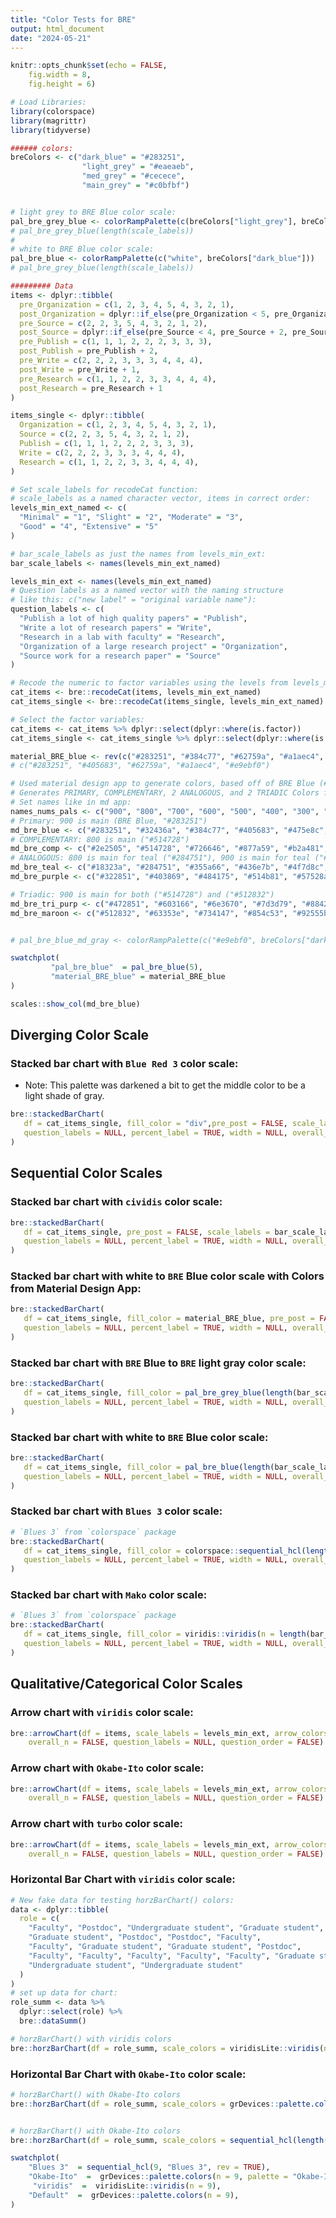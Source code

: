 ```yaml
---
title: "Color Tests for BRE"
output: html_document
date: "2024-05-21"
---
```


```r
knitr::opts_chunk$set(echo = FALSE, 
    fig.width = 8,
    fig.height = 6)

# Load Libraries:
library(colorspace)
library(magrittr)
library(tidyverse)

###### colors:
breColors <- c("dark_blue" = "#283251",
                "light_grey" = "#eaeaeb",
                "med_grey" = "#cecece",
                "main_grey" = "#c0bfbf")


# light grey to BRE Blue color scale:
pal_bre_grey_blue <- colorRampPalette(c(breColors["light_grey"], breColors["dark_blue"]))
# pal_bre_grey_blue(length(scale_labels))
# 
# white to BRE Blue color scale:
pal_bre_blue <- colorRampPalette(c("white", breColors["dark_blue"]))
# pal_bre_grey_blue(length(scale_labels))

######### Data
items <- dplyr::tibble(
  pre_Organization = c(1, 2, 3, 4, 5, 4, 3, 2, 1),
  post_Organization = dplyr::if_else(pre_Organization < 5, pre_Organization + 1, pre_Organization),
  pre_Source = c(2, 2, 3, 5, 4, 3, 2, 1, 2),
  post_Source = dplyr::if_else(pre_Source < 4, pre_Source + 2, pre_Source),
  pre_Publish = c(1, 1, 1, 2, 2, 2, 3, 3, 3),
  post_Publish = pre_Publish + 2,
  pre_Write = c(2, 2, 2, 3, 3, 3, 4, 4, 4),
  post_Write = pre_Write + 1,
  pre_Research = c(1, 1, 2, 2, 3, 3, 4, 4, 4),
  post_Research = pre_Research + 1
)

items_single <- dplyr::tibble(
  Organization = c(1, 2, 3, 4, 5, 4, 3, 2, 1),
  Source = c(2, 2, 3, 5, 4, 3, 2, 1, 2),
  Publish = c(1, 1, 1, 2, 2, 2, 3, 3, 3),
  Write = c(2, 2, 2, 3, 3, 3, 4, 4, 4),
  Research = c(1, 1, 2, 2, 3, 3, 4, 4, 4),
)

# Set scale_labels for recodeCat function:
# scale_labels as a named character vector, items in correct order:
levels_min_ext_named <- c(
  "Minimal" = "1", "Slight" = "2", "Moderate" = "3",
  "Good" = "4", "Extensive" = "5"
)

# bar_scale_labels as just the names from levels_min_ext:
bar_scale_labels <- names(levels_min_ext_named)

levels_min_ext <- names(levels_min_ext_named) 
# Question labels as a named vector with the naming structure
# like this: c("new label" = "original variable name"):
question_labels <- c(
  "Publish a lot of high quality papers" = "Publish",
  "Write a lot of research papers" = "Write",
  "Research in a lab with faculty" = "Research",
  "Organization of a large research project" = "Organization",
  "Source work for a research paper" = "Source"
)

# Recode the numeric to factor variables using the levels from levels_min_ext:
cat_items <- bre::recodeCat(items, levels_min_ext_named)
cat_items_single <- bre::recodeCat(items_single, levels_min_ext_named)

# Select the factor variables:
cat_items <- cat_items %>% dplyr::select(dplyr::where(is.factor))
cat_items_single <- cat_items_single %>% dplyr::select(dplyr::where(is.factor))
```


```r
material_BRE_blue <- rev(c("#283251", "#384c77", "#62759a", "#a1aec4", "#e9ebf0"))
# c("#283251", "#405683", "#62759a", "#a1aec4", "#e9ebf0")

# Used material design app to generate colors, based off of BRE Blue (#283251) as primary: https://m2.material.io/inline-tools/color/ 
# Generates PRIMARY, COMPLEMENTARY, 2 ANALOGOUS, and 2 TRIADIC Colors for the palette:
# Set names like in md app:
names_nums_pals <- c("900", "800", "700", "600", "500", "400", "300", "200", "100", "50")
# Primary: 900 is main (BRE Blue, "#283251")
md_bre_blue <- c("#283251", "#32436a", "#384c77", "#405683", "#475e8c", "#62759a", "#7e8eab", "#a1aec4", "#c5cedc", "#e9ebf0") %>% purrr::set_names(names_nums_pals)
# COMPLEMENTARY: 800 is main ("#514728")
md_bre_comp <- c("#2e2505", "#514728", "#726646", "#877a59", "#b2a481", "#d1c29e", "#f4e4bf", "#fff0cb", "#fff5cf", "#fffad4") %>% purrr::set_names(names_nums_pals)
# ANALOGOUS: 800 is main for teal ("#284751"), 900 is main for teal ("#322851")
md_bre_teal <- c("#18323a", "#284751", "#355a66", "#436e7b", "#4f7d8c", "#68909e", "#82a4b1", "#a3bfc9", "#c3dae0", "#e2f1f8") %>% purrr::set_names(names_nums_pals)
md_bre_purple <- c("#322851", "#403869", "#484175", "#514b81", "#57528a", "#6d6b9a", "#8586ab", "#a6a8c4", "#c9cadc", "#e9eaf0") %>% purrr::set_names(names_nums_pals)

# Triadic: 900 is main for both ("#514728") and ("#512832")
md_bre_tri_purp <- c("#472851", "#603166", "#6e3670", "#7d3d79", "#88427f", "#9a5791", "#ac72a4", "#c498be", "#dbc0d7", "#f0e6ee") %>% purrr::set_names(names_nums_pals)
md_bre_maroon <- c("#512832", "#63353e", "#734147", "#854c53", "#92555b", "#a56f73", "#b9898b", "#d2a9ac", "#ebcacb", "#ffe7e5") %>% purrr::set_names(names_nums_pals)


# pal_bre_blue_md_gray <- colorRampPalette(c("#e9ebf0", breColors["dark_blue"]))

swatchplot(
         "pal_bre_blue"  = pal_bre_blue(5),
         "material_BRE_blue" = material_BRE_blue
)

scales::show_col(md_bre_blue)
```

## Diverging Color Scale

### Stacked bar chart with `Blue Red 3` color scale:

- Note: This palette was darkened a bit to get the middle color to be a light shade of gray.

```r
bre::stackedBarChart(
   df = cat_items_single, fill_color = "div",pre_post = FALSE, scale_labels = bar_scale_labels,
   question_labels = NULL, percent_label = TRUE, width = NULL, overall_n = F
)
```

## Sequential Color Scales

### Stacked bar chart with `cividis` color scale:

```r
bre::stackedBarChart(
   df = cat_items_single, pre_post = FALSE, scale_labels = bar_scale_labels,
   question_labels = NULL, percent_label = TRUE, width = NULL, overall_n = F
)
```


### Stacked bar chart with white to `BRE` Blue color scale with Colors from Material Design App:

```r
bre::stackedBarChart(
   df = cat_items_single, fill_color = material_BRE_blue, pre_post = FALSE, scale_labels = bar_scale_labels,
   question_labels = NULL, percent_label = TRUE, width = NULL, overall_n = F
)
```

### Stacked bar chart with `BRE` Blue to `BRE` light gray color scale:

```r
bre::stackedBarChart(
   df = cat_items_single, fill_color = pal_bre_grey_blue(length(bar_scale_labels)), pre_post = FALSE, scale_labels = bar_scale_labels,
   question_labels = NULL, percent_label = TRUE, width = NULL, overall_n = F
)
```


### Stacked bar chart with white to `BRE` Blue color scale:

```r
bre::stackedBarChart(
   df = cat_items_single, fill_color = pal_bre_blue(length(bar_scale_labels)), pre_post = FALSE, scale_labels = bar_scale_labels,
   question_labels = NULL, percent_label = TRUE, width = NULL, overall_n = F
)
```


### Stacked bar chart with `Blues 3` color scale:

```r
# `Blues 3` from `colorspace` package
bre::stackedBarChart(
   df = cat_items_single, fill_color = colorspace::sequential_hcl(length(bar_scale_labels), "Blues 3", rev = TRUE), pre_post = FALSE, scale_labels = bar_scale_labels,
   question_labels = NULL, percent_label = TRUE, width = NULL, overall_n = F
)
```

### Stacked bar chart with `Mako` color scale:

```r
# `Blues 3` from `colorspace` package
bre::stackedBarChart(
   df = cat_items_single, fill_color = viridis::viridis(n = length(bar_scale_labels), direction = -1, option = "mako"), pre_post = FALSE, scale_labels = bar_scale_labels,
   question_labels = NULL, percent_label = TRUE, width = NULL, overall_n = F
)
```


## Qualitative/Categorical Color Scales

### Arrow chart with `viridis` color scale:

```r
bre::arrowChart(df = items, scale_labels = levels_min_ext, arrow_colors = viridisLite::viridis(n = length(levels_min_ext)),
    overall_n = FALSE, question_labels = NULL, question_order = FALSE)
```

### Arrow chart with `Okabe-Ito` color scale:

```r
bre::arrowChart(df = items, scale_labels = levels_min_ext, arrow_colors = grDevices::palette.colors(n = length(levels_min_ext), palette = "Okabe-Ito"),
    overall_n = FALSE, question_labels = NULL, question_order = FALSE)
```

### Arrow chart with `turbo` color scale:

```r
bre::arrowChart(df = items, scale_labels = levels_min_ext, arrow_colors = viridisLite::turbo(n = length(levels_min_ext)),
    overall_n = FALSE, question_labels = NULL, question_order = FALSE)
```


### Horizontal Bar Chart with `viridis` color scale:

```r
# New fake data for testing horzBarChart() colors:
data <- dplyr::tibble(
  role = c(
    "Faculty", "Postdoc", "Undergraduate student", "Graduate student",
    "Graduate student", "Postdoc", "Postdoc", "Faculty",
    "Faculty", "Graduate student", "Graduate student", "Postdoc",
    "Faculty", "Faculty", "Faculty", "Faculty", "Faculty", "Graduate student",
    "Undergraduate student", "Undergraduate student"
  )
)
# set up data for chart:
role_summ <- data %>%
  dplyr::select(role) %>%
  bre::dataSumm()

# horzBarChart() with viridis colors
bre::horzBarChart(df = role_summ, scale_colors = viridisLite::viridis(n = length(unique(data[["role"]]))), width = 0.6)

```

### Horizontal Bar Chart with `Okabe-Ito` color scale:

```r
# horzBarChart() with Okabe-Ito colors
bre::horzBarChart(df = role_summ, scale_colors = grDevices::palette.colors(n = length(unique(data[["role"]])), palette = "Okabe-Ito"), width = 0.6)


# horzBarChart() with Okabe-Ito colors
bre::horzBarChart(df = role_summ, scale_colors = sequential_hcl(length(unique(data[["role"]])), "Blues 3"), width = 0.6)
```


```r
swatchplot(
    "Blues 3"  = sequential_hcl(9, "Blues 3", rev = TRUE),
    "Okabe-Ito"  =  grDevices::palette.colors(n = 9, palette = "Okabe-Ito"),
     "viridis"  =  viridisLite::viridis(n = 9),
    "Default"  =  grDevices::palette.colors(n = 9),
)
```

